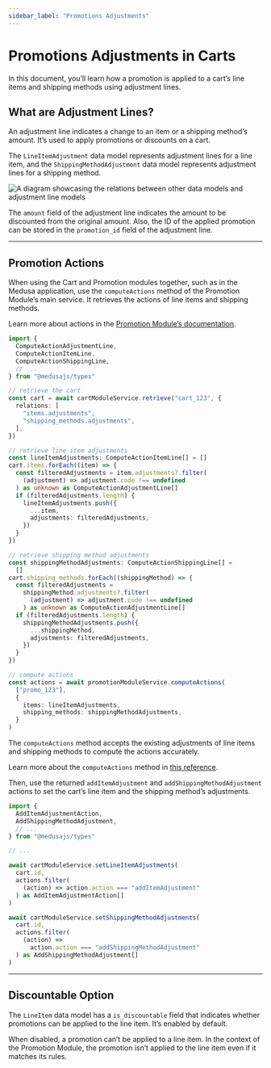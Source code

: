 ```yaml
---
sidebar_label: "Promotions Adjustments"
---
```


# Promotions Adjustments in Carts

In this document, you’ll learn how a promotion is applied to a cart’s line items and shipping methods using adjustment lines.

## What are Adjustment Lines?

An adjustment line indicates a change to an item or a shipping method’s amount. It’s used to apply promotions or discounts on a cart.

The `LineItemAdjustment` data model represents adjustment lines for a line item, and the `ShippingMethodAdjustment` data model represents adjustment lines for a shipping method.

![A diagram showcasing the relations between other data models and adjustment line models](https://res.cloudinary.com/dza7lstvk/image/upload/v1711534248/Medusa%20Resources/cart-adjustments_k4sttb.jpg)

The `amount` field of the adjustment line indicates the amount to be discounted from the original amount. Also, the ID of the applied promotion can be stored in the `promotion_id` field of the adjustment line.

---

## Promotion Actions

When using the Cart and Promotion modules together, such as in the Medusa application, use the `computeActions` method of the Promotion Module’s main service. It retrieves the actions of line items and shipping methods.

<Note>

Learn more about actions in the [Promotion Module’s documentation](../../promotion/actions/index.mdx).

</Note>

```ts
import {
  ComputeActionAdjustmentLine,
  ComputeActionItemLine,
  ComputeActionShippingLine,
  // ...
} from "@medusajs/types"

// retrieve the cart
const cart = await cartModuleService.retrieve("cart_123", {
  relations: [
    "items.adjustments",
    "shipping_methods.adjustments",
  ],
})

// retrieve line item adjustments
const lineItemAdjustments: ComputeActionItemLine[] = []
cart.items.forEach((item) => {
  const filteredAdjustments = item.adjustments?.filter(
    (adjustment) => adjustment.code !== undefined
  ) as unknown as ComputeActionAdjustmentLine[]
  if (filteredAdjustments.length) {
    lineItemAdjustments.push({
      ...item,
      adjustments: filteredAdjustments,
    })
  }
})

// retrieve shipping method adjustments
const shippingMethodAdjustments: ComputeActionShippingLine[] =
  []
cart.shipping_methods.forEach((shippingMethod) => {
  const filteredAdjustments =
    shippingMethod.adjustments?.filter(
      (adjustment) => adjustment.code !== undefined
    ) as unknown as ComputeActionAdjustmentLine[]
  if (filteredAdjustments.length) {
    shippingMethodAdjustments.push({
      ...shippingMethod,
      adjustments: filteredAdjustments,
    })
  }
})

// compute actions
const actions = await promotionModuleService.computeActions(
  ["promo_123"],
  {
    items: lineItemAdjustments,
    shipping_methods: shippingMethodAdjustments,
  }
)
```

The `computeActions` method accepts the existing adjustments of line items and shipping methods to compute the actions accurately.

<Note>

Learn more about the `computeActions` method in [this reference](../../../references/promotion/IPromotionModuleService/methods/promotion.IPromotionModuleService.computeActions.mdx).

</Note>

Then, use the returned `addItemAdjustment` and `addShippingMethodAdjustment` actions to set the cart’s line item and the shipping method’s adjustments.

```ts
import {
  AddItemAdjustmentAction,
  AddShippingMethodAdjustment,
  // ...
} from "@medusajs/types"

// ...

await cartModuleService.setLineItemAdjustments(
  cart.id,
  actions.filter(
    (action) => action.action === "addItemAdjustment"
  ) as AddItemAdjustmentAction[]
)

await cartModuleService.setShippingMethodAdjustments(
  cart.id,
  actions.filter(
    (action) =>
      action.action === "addShippingMethodAdjustment"
  ) as AddShippingMethodAdjustment[]
)
```

---

## Discountable Option

The `LineItem` data model has a `is_discountable` field that indicates whether promotions can be applied to the line item. It’s enabled by default.

When disabled, a promotion can’t be applied to a line item. In the context of the Promotion Module, the promotion isn’t applied to the line item even if it matches its rules.
